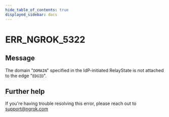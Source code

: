 ```yaml
---
hide_table_of_contents: true
displayed_sidebar: docs
---
```



# ERR_NGROK_5322

## Message

The domain "`DOMAIN`" specified in the IdP-initiated RelayState is not attached to the edge "`EDGID`".

<ErrorDetails error="err_ngrok_5322" />

## Further help

If you're having trouble resolving this error, please reach out to [support@ngrok.com](mailto:support@ngrok.com?subject=Help%20with%20ERR_NGROK_5322)
